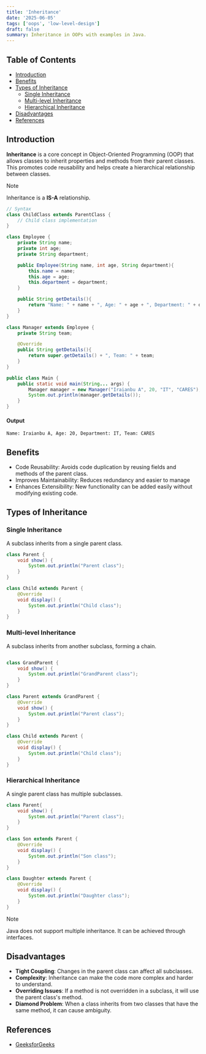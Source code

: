 ```yaml
---
title: 'Inheritance'
date: '2025-06-05'
tags: ['oops', 'low-level-design']
draft: false
summary: Inheritance in OOPs with examples in Java.
---
```


## Table of Contents

- [Introduction](#introduction)
- [Benefits](#benefits)
- [Types of Inheritance](#types-of-inheritance)
  - [Single Inheritance](#single-inheritance)
  - [Multi-level Inheritance](#multi-level-inheritance)
  - [Hierarchical Inheritance](#hierarchical-inheritance)
- [Disadvantages](#disadvantages)
- [References](#references)

## Introduction

**Inheritance** is a core concept in Object-Oriented Programming (OOP) that allows classes to inherit properties and methods from their parent classes.
This promotes code reusability and helps create a hierarchical relationship between classes.

> [!NOTE]
> Inheritance is a **IS-A** relationship.

```java
// Syntax
class ChildClass extends ParentClass {
    // Child class implementation
}
```

```java
class Employee {
    private String name;
    private int age;
    private String department;

    public Employee(String name, int age, String department){
        this.name = name;
        this.age = age;
        this.department = department;
    }

    public String getDetails(){
        return "Name: " + name + ", Age: " + age + ", Department: " + department;
    }
}

class Manager extends Employee {
    private String team;

    @Override
    public String getDetails(){
        return super.getDetails() + ", Team: " + team;
    }
}

public class Main {
    public static void main(String... args) {
        Manager manager = new Manager("Iraianbu A", 20, "IT", "CARES");
        System.out.println(manager.getDetails());
    }
}
```

#### Output

```
Name: Iraianbu A, Age: 20, Department: IT, Team: CARES
```

## Benefits

- Code Reusability: Avoids code duplication by reusing fields and methods of the parent class.
- Improves Maintainability: Reduces redundancy and easier to manage
- Enhances Extensibility: New functionality can be added easily without modifying existing code.

## Types of Inheritance

### Single Inheritance

A subclass inherits from a single parent class.

```java
class Parent {
    void show() {
        System.out.println("Parent class");
    }
}

class Child extends Parent {
    @Override
    void display() {
        System.out.println("Child class");
    }
}
```

### Multi-level Inheritance

A subclass inherits from another subclass, forming a chain.

```java

class GrandParent {
    void show() {
        System.out.println("GrandParent class");
    }
}

class Parent extends GrandParent {
    @Override
    void show() {
        System.out.println("Parent class");
    }
}

class Child extends Parent {
    @Override
    void display() {
        System.out.println("Child class");
    }
}

```

### Hierarchical Inheritance

A single parent class has multiple subclasses.

```java
class Parent{
    void show() {
        System.out.println("Parent class");
    }
}

class Son extends Parent {
    @Override
    void display() {
        System.out.println("Son class");
    }
}

class Daughter extends Parent {
    @Override
    void display() {
        System.out.println("Daughter class");
    }
}

```

> [!NOTE]
> Java does not support multiple inheritance. It can be achieved through interfaces.

## Disadvantages

- **Tight Coupling**: Changes in the parent class can affect all subclasses.
- **Complexity**: Inheritance can make the code more complex and harder to understand.
- **Overriding Issues**: If a method is not overridden in a subclass, it will use the parent class's method.
- **Diamond Problem**: When a class inherits from two classes that have the same method, it can cause ambiguity.

## References

- [GeeksforGeeks](https://www.geeksforgeeks.org/inheritance-in-java/)

